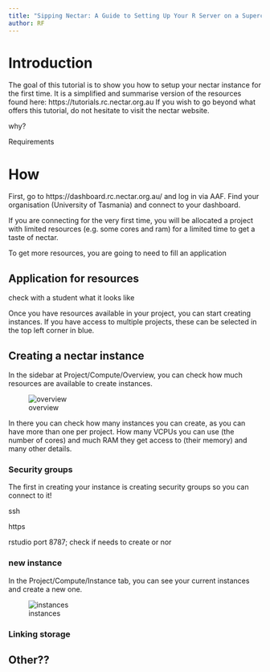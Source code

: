 ```yaml
---
title: "Sipping Nectar: A Guide to Setting Up Your R Server on a Supercomputer"
author: RF
---
```


# Introduction

The goal of this tutorial is to show you how to setup your nectar instance for the first time. It is a simplified and summarise version of the resources found here: https://tutorials.rc.nectar.org.au
If you wish to go beyond what offers this tutorial, do not hesitate to visit the nectar website.

why?

Requirements

# How

First, go to https://dashboard.rc.nectar.org.au/ and log in via AAF. Find your organisation (University of Tasmania) and connect to your dashboard.

If you are connecting for the very first time, you will be allocated a project with limited resources (e.g. some cores and ram) for a limited time to get a taste of nectar. 

To get more resources, you are going to need to fill an application

## Application for resources

check with a student what it looks like

Once you have resources available in your project, you can start creating instances. If you have access to multiple projects, these can be selected in the top left corner in blue.


## Creating a nectar instance

In the sidebar at Project/Compute/Overview, you can check how much resources are available to create instances.

![overview](img/overview.png)

In there you can check how many instances you can create, as you can have more than one per project. How many VCPUs you can use (the number of cores) and much RAM they get access to (their memory) and many other details.

### Security groups

The first in creating your instance is creating security groups so you can connect to it!

ssh

https

rstudio port 8787; check if needs to create or nor

### new instance

In the Project/Compute/Instance tab, you can see your current instances and create a new one.

![instances](img/instances.png)

### Linking storage

## Other??

